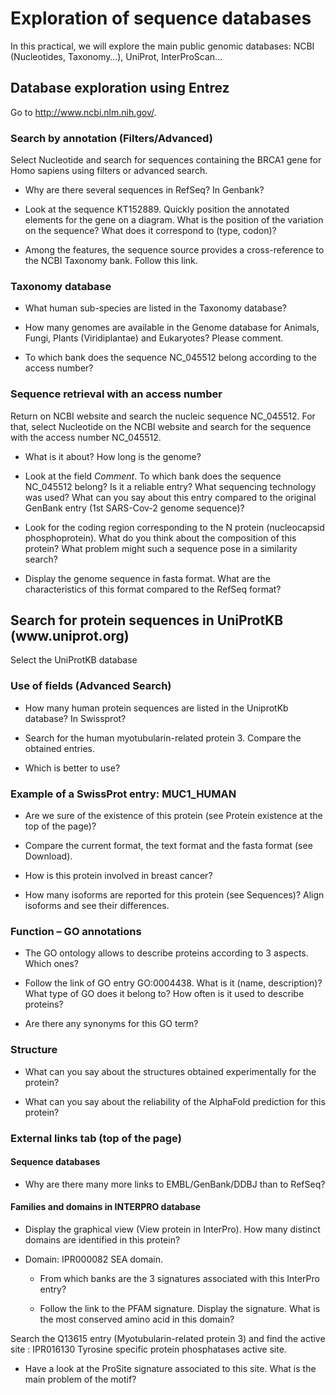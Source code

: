 # Exploration of sequence databases

In this practical, we will explore the main public genomic databases: NCBI (Nucleotides, Taxonomy...), UniProt, InterProScan...

## Database exploration using Entrez

Go to <http://www.ncbi.nlm.nih.gov/>.

### Search by annotation (Filters/Advanced)

Select Nucleotide and search for sequences containing the BRCA1 gene for Homo sapiens using filters or advanced search.

- Why are there several sequences in RefSeq? In Genbank?

- Look at the sequence KT152889. Quickly position the annotated elements for the gene on a diagram. What is the position of the variation on the sequence? What does it correspond to (type, codon)?

- Among the features, the sequence source provides a cross-reference to the NCBI Taxonomy bank. Follow this link.

### Taxonomy database

- What human sub-species are listed in the Taxonomy database?

- How many genomes are available in the Genome database for Animals, Fungi, Plants (Viridiplantae) and Eukaryotes? Please comment.

- To which bank does the sequence NC_045512 belong according to the access number?

### Sequence retrieval with an access number

Return on NCBI website and search the nucleic sequence NC_045512. For that, select Nucleotide on the NCBI website and search for the sequence with the access number NC_045512. 

- What is it about? How long is the genome?

- Look at the field *Comment*. To which bank does the sequence NC_045512 belong? Is it a reliable entry? What sequencing technology was used? What can you say about this entry compared to the original GenBank entry (1st SARS-Cov-2 genome sequence)?

- Look for the coding region corresponding to the N protein (nucleocapsid phosphoprotein). What do you think about the composition of this protein? What problem might such a sequence pose in a similarity search?

- Display the genome sequence in fasta format. What are the characteristics of this format compared to the RefSeq format?

## Search for protein sequences in UniProtKB (www.uniprot.org)

Select the UniProtKB database

### Use of fields (Advanced Search)

- How many human protein sequences are listed in the UniprotKb database? In Swissprot?

- Search for the human myotubularin-related protein 3. Compare the obtained entries.

- Which is better to use?

### Example of a SwissProt entry: MUC1_HUMAN

- Are we sure of the existence of this protein (see Protein existence at the top of the page)?

- Compare the current format, the text format and the fasta format (see Download).

- How is this protein involved in breast cancer?

- How many isoforms are reported for this protein (see Sequences)? Align isoforms and see their differences.

### Function – GO annotations

- The GO ontology allows to describe proteins according to 3 aspects. Which ones?

- Follow the link of GO entry GO:0004438.  What is it (name, description)? What type of GO does it belong to? How often is it used to describe proteins?

- Are there any synonyms for this GO term?

### Structure

- What can you say about the structures obtained experimentally for the protein?

- What can you say about the reliability of the AlphaFold prediction for this protein?

### External links tab (top of the page)

#### Sequence databases

- Why are there many more links to EMBL/GenBank/DDBJ than to RefSeq?

#### Families and domains in INTERPRO database

- Display the graphical view (View protein in InterPro). How many distinct domains are identified in this protein?

- Domain: IPR000082 SEA domain. 

  - From which banks are the 3 signatures associated with this InterPro entry?
  
  - Follow the link to the PFAM signature. Display the signature. What is the most conserved amino acid in this domain?

Search the Q13615 entry (Myotubularin-related protein 3) and find the active site : IPR016130 Tyrosine specific protein phosphatases active site.

- Have a look at the ProSite signature associated to this site. What is the main problem of the motif?
